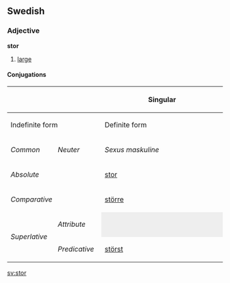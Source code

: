 ==Swedish==
===Adjective===
'''stor'''

#[[large]]

====Conjugations====
{| border=1 cellspacing=0 
|- bgcolor="#FFFFF0" align=center
! rowspan=3 colspan=2 |
! colspan=4 width=400 | Singular
! rowspan=3 width=100 | Plural
|- bgcolor="#FFFFF0" align=center
! colspan=2 width=200 | Indefinite form
! colspan=2 width=200 | Definite form
|- bgcolor="#FFFFF0" align=center
| width=100 | ''Common''
| width=100 | ''Neuter''
| width=100 | ''Sexus maskuline''
| width=100 | ''Other sexus''
|- align=center
| bgcolor="#FFFFF0" colspan=2 width=120 | ''Absolute''
| [[stor]]
| [[stort]]
| [[store]]
| [[stora]]
| [[stora]]
|- align=center
| bgcolor="#FFFFF0" colspan=2 | ''Comparative''
| colspan=7 | [[större]]
|- align=center
| bgcolor="#FFFFF0" rowspan=2 width=60 | ''Superlative''
| bgcolor="#FFFFF0" width=60 | ''Attribute''
| colspan=2 style="background:#eeeeee" |  
| [[störste]]
| [[största]]
| [[största]]
|- align=center 
| bgcolor="#FFFFF0" width=60 | ''Predicative''
| colspan=5 | [[störst]]
|}

[[sv:stor]]